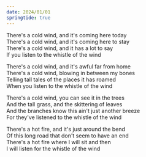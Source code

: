 ```yaml
---
date: 2024/01/01
springtide: true
---
```


There's a cold wind, and it's coming here today\
There's a cold wind, and it's coming here to stay\
There's a cold wind, and it has a lot to say\
If you listen to the whistle of the wind

There's a cold wind, and it's awful far from home\
There's a cold wind, blowing in between my bones\
Telling tall tales of the places it has roamed\
When you listen to the whistle of the wind 

There's a cold wind, you can see it in the trees\
And the tall grass, and the skittering of leaves\
And the branches know this ain't just another breeze\
For they've listened to the whistle of the wind

There's a hot fire, and it's just around the bend\
Of this long road that don't seem to have an end\
There's a hot fire where I will sit and then\
I will listen for the whistle of the wind